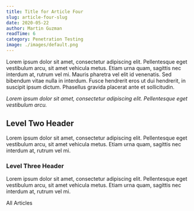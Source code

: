 ```yaml
---
title: Title for Article Four
slug: article-four-slug
date: 2020-05-22
author: Martin Guzman
readTime: 6
category: Penetration Testing
image: ./images/default.png
---
```



Lorem ipsum dolor sit amet, consectetur adipiscing elit. Pellentesque eget vestibulum arcu, sit amet vehicula metus. Etiam urna quam, sagittis nec interdum at, rutrum vel mi. Mauris pharetra vel elit id venenatis. Sed bibendum vitae nulla in interdum. Fusce hendrerit eros ut dui hendrerit, in suscipit ipsum dictum. Phasellus gravida placerat ante et sollicitudin.

 _Lorem ipsum dolor sit amet, consectetur adipiscing elit. Pellentesque eget vestibulum arcu._ 

## Level Two Header

Lorem ipsum dolor sit amet, consectetur adipiscing elit. Pellentesque eget vestibulum arcu, sit amet vehicula metus. Etiam urna quam, sagittis nec interdum at, rutrum vel mi.

### Level Three Header

Lorem ipsum dolor sit amet, consectetur adipiscing elit. Pellentesque eget vestibulum arcu, sit amet vehicula metus. Etiam urna quam, sagittis nec interdum at, rutrum vel mi.

<Link to="/articles">All Articles</Link>
